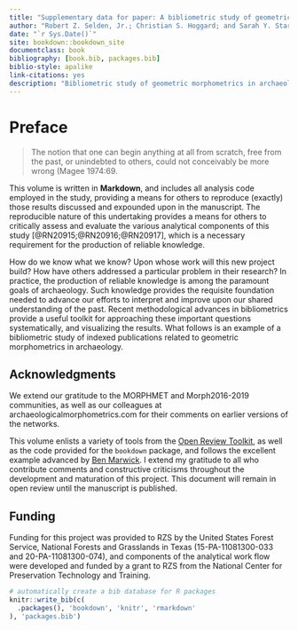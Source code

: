 ```yaml
--- 
title: "Supplementary data for paper: A bibliometric study of geometric morphometrics in archaeology"
author: "Robert Z. Selden, Jr.; Christian S. Hoggard; and Sarah Y. Stark"
date: "`r Sys.Date()`"
site: bookdown::bookdown_site
documentclass: book
bibliography: [book.bib, packages.bib]
biblio-style: apalike
link-citations: yes
description: "Bibliometric study of geometric morphometrics in archaeology"
---
```


# Preface {-}

>The notion that one can begin anything at all from scratch, free from the past, or unindebted to others, could not conceivably be more wrong (Magee 1974:69.

This volume is written in **Markdown**, and includes all analysis code employed in the study, providing a means for others to reproduce (exactly) those results discussed and expounded upon in the manuscript. The reproducible nature of this undertaking provides a means for others to critically assess and evaluate the various analytical components of this study [@RN20915;@RN20916;@RN20917], which is a necessary requirement for the production of reliable knowledge. 

How do we know what we know? Upon whose work will this new project build? How have others addressed a particular problem in their research? In practice, the production of reliable knowledge is among the paramount goals of archaeology. Such knowledge provides the requisite foundation needed to advance our efforts to interpret and improve upon our shared understanding of the past. Recent methodological advances in bibliometrics provide a useful toolkit for approaching these important questions systematically, and visualizing the results. What follows is an example of a bibliometric study of indexed publications related to geometric morphometrics in archaeology.

## Acknowledgments

We extend our gratitude to the MORPHMET and Morph2016-2019 communities, as well as our colleagues at archaeologicalmorphometrics.com for their comments on earlier versions of the networks.

This volume enlists a variety of tools from the [Open Review Toolkit](https://www.openreviewtoolkit.org/), as well as the code provided for the `bookdown` package, and follows the excellent example advanced by [Ben Marwick](https://benmarwick.github.io/bookdown-ort/). I extend my gratitude to all who contribute comments and constructive criticisms throughout the development and maturation of this project. This document will remain in open review until the manuscript is published.

## Funding

Funding for this project was provided to RZS by the United States Forest Service, National Forests and Grasslands in Texas (15-PA-11081300-033 and 20-PA-11081300-074), and components of the analytical work flow were developed and funded by a grant to RZS from the National Center for Preservation Technology and Training.

```r
# automatically create a bib database for R packages
knitr::write_bib(c(
  .packages(), 'bookdown', 'knitr', 'rmarkdown'
), 'packages.bib')
```
